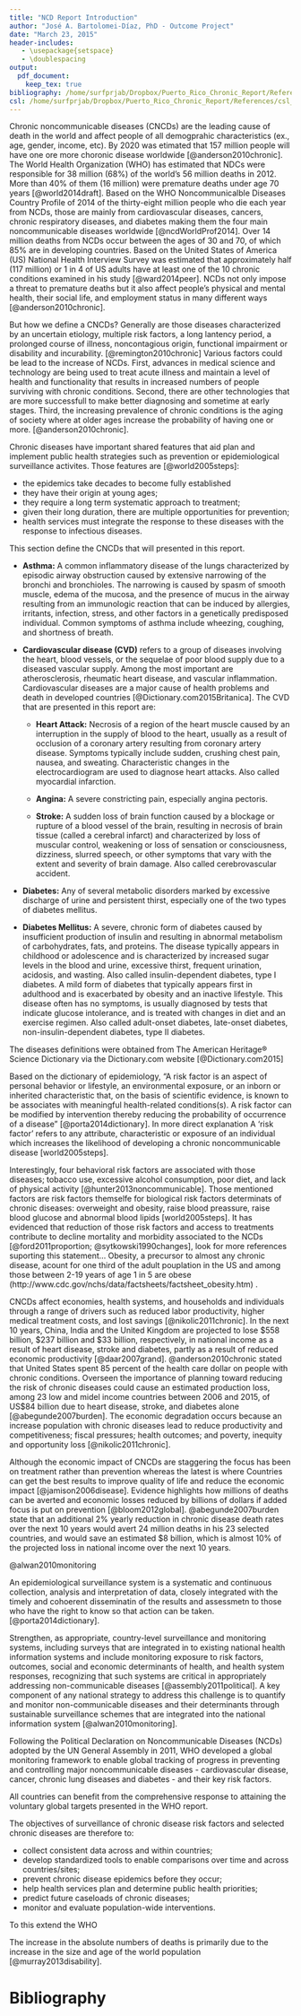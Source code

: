 ```yaml
---
title: "NCD Report Introduction"
author: "José A. Bartolomei-Díaz, PhD - Outcome Project"
date: "March 23, 2015"
header-includes:
   - \usepackage{setspace}
   - \doublespacing
output:
  pdf_document:
    keep_tex: true
bibliography: /home/surfprjab/Dropbox/Puerto_Rico_Chronic_Report/References/ChronReport.bib
csl: /home/surfprjab/Dropbox/Puerto_Rico_Chronic_Report/References/csl_Reference_Style/apa6th.csl
---
```



\subsection{Worldwide Problem}

Chronic noncommunicable diseases (CNCDs) are the leading cause of death in the world and affect people of all demogprahic characteristics (ex., age, gender, income, etc). By 2020 was etimated that 157 million people will have one ore more choronic disease worldwide [@anderson2010chronic]. The World Health Organization (WHO) has estimated that NDCs were responsible for 38 million (68\%) of the world’s 56 million deaths in 2012. More than 40\% of them (16 million) were premature deaths under age 70 years [@world2014draft]. Based on the WHO Noncommunicalble Diseases Country Profile of 2014 of the thirty-eight million people who die each year from NCDs, those are mainly from cardiovascular diseases, cancers, chronic respiratory diseases, and diabetes making them the four main noncommunicable diseases worldwide [@ncdWorldProf2014]. Over 14 million deaths from NCDs occur between the ages of 30 and 70, of which 85% are in developing countries. Based on the United States of America (US) National Health Interview Survey was estimated that approximately half (117 million) or 1 in 4 of US adults have at least one of the 10 chronic conditions examined in his study [@ward2014peer]. NCDs not only impose a threat to premature deaths but it also affect people’s physical and mental health, their social life, and employment status in many different ways [@anderson2010chronic].

But how we define a CNCDs? Generally are those diseases characterized by an uncertain etiology, multiple risk factors, a long lantency period, a prolonged course of illness, noncontagious origin, functional impairment or disability and incurability. [@remington2010chronic]  Various factors could be lead to the increase of NCDs. First, advances in medical science and technology are being used to treat acute illness and maintain a level of health and functionality that results in increased numbers of people surviving with chronic conditions. Second, there are other technologies that are more successfull to make better diagnosing and sometime at early stages. Third, the increasing prevalence of chronic conditions is the aging of society where at older ages increase the probability of having one or more. [@anderson2010chronic].

Chronic diseases have important shared features that aid plan and implement public health strategies such as prevention or epidemiological surveillance activites. Those features are [@world2005steps]:

- the epidemics take decades to become fully established 
- they have their origin at young ages;
- they require a long term systematic approach to treatment;
- given their long duration, there are multiple opportunities for prevention;
- health services must integrate the response to these diseases with the response to infectious diseases.


\subsection{Chronic Condition Definitions}

This section define the CNCDs that will presented in this report.

- **Asthma:** A common inflammatory disease of the lungs characterized by episodic airway obstruction caused by extensive narrowing of the bronchi and bronchioles. The narrowing is caused by spasm of smooth muscle, edema of the mucosa, and the presence of mucus in the airway resulting from an immunologic reaction that can be induced by allergies, irritants, infection, stress, and other factors in a genetically predisposed individual. Common symptoms of asthma include wheezing, coughing, and shortness of breath.

- **Cardiovascular disease (CVD)** refers to a group of diseases involving the heart, blood vessels, or the sequelae of poor blood supply due to a diseased vascular supply. Among the most important are atherosclerosis, rheumatic heart disease, and vascular inflammation. Cardiovascular diseases are a major cause of health problems and death in developed countries [@Dictionary.com2015Britanica]. The CVD that are presented in this report are:

    - **Heart Attack:** Necrosis of a region of the heart muscle caused by an interruption in the supply of blood to the heart, usually as a result of occlusion of a coronary artery resulting from coronary artery disease. Symptoms typically include sudden, crushing chest pain, nausea, and sweating. Characteristic changes in the electrocardiogram are used to diagnose heart attacks. Also called myocardial infarction.  
  
    - **Angina:** A severe constricting pain, especially angina pectoris. 
  
    - **Stroke:** A sudden loss of brain function caused by a blockage or rupture of a blood vessel of the brain, resulting in necrosis of brain tissue (called a cerebral infarct) and characterized by loss of muscular control, weakening or loss of sensation or consciousness, dizziness, slurred speech, or other symptoms that vary with the extent and severity of brain damage. Also called cerebrovascular accident. 

- **Diabetes:** Any of several metabolic disorders marked by excessive discharge of urine and persistent thirst, especially one of the two types of diabetes mellitus.

- **Diabetes Mellitus:** A severe, chronic form of diabetes caused by insufficient production of insulin and resulting in abnormal metabolism of carbohydrates, fats, and proteins. The disease typically appears in childhood or adolescence and is characterized by increased sugar levels in the blood and urine, excessive thirst, frequent urination, acidosis, and wasting. Also called insulin-dependent diabetes, type I diabetes.  A mild form of diabetes that typically appears first in adulthood and is exacerbated by obesity and an inactive lifestyle. This disease often has no symptoms, is usually diagnosed by tests that indicate glucose intolerance, and is treated with changes in diet and an exercise regimen. Also called adult-onset diabetes, late-onset diabetes, non-insulin-dependent diabetes, type II diabetes.

The diseases definitions were obtained from The American Heritage® Science Dictionary via the Dictionary.com website [@Dictionary.com2015]

\subsection{Risk Factors}

Based on the dictionary of epidemiology, "A risk factor is an aspect of personal behavior or lifestyle, an environmental exposure, or an inborn or inherited characteristic that, on the basis of scientific evidence, is known to be associates with meaningful health-related conditions(s). A risk factor can be modified by intervention thereby reducing the probability of occurrence of a disease" [@porta2014dictionary]. In more direct explanation A 'risk factor' refers to any attribute, characteristic or exposure of an individual which increases the likelihood of developing a chronic noncommunicable disease [world2005steps].

 Interestingly, four behavioral risk factors are associated with those diseases; tobacco use, excessive alcohol consumption, poor diet, and lack of physical activity [@hunter2013noncommunicable]. Those mentioned factors are risk factors themselfe for biological risk factors determinats of chronic diseases: overweight and obesity, raise blood preassure, raise blood glucose and abnormal blood lipids [world2005steps]. It has evidenced that reduction of those risk factors and access to treatments contribute to decline mortality and morbidity associated to the NCDs [@ford2011proportion; @sytkowski1990changes], look for more references suporting this statement...  Obesity, a precursor to almost any chronic disease, acount for one third of the adult pouplation in the US and among those between 2-19 years of age 1 in 5 are obese (http://www.cdc.gov/nchs/data/factsheets/factsheet_obesity.htm) . 
 
\subsection{Economic Impact}

CNCDs affect economies, health systems, and households and individuals through a range of drivers such as reduced labor productivity, higher medical treatment costs, and lost savings [@nikolic2011chronic]. In the next 10 years, China, India and the United Kingdom are projected to lose $558 billion, $237 billion and $33 billion, respectively, in national income as a result of heart disease, stroke and diabetes, partly as a result of reduced economic productivity [@daar2007grand]. @anderson2010chronic stated that United States spent 85 percent of the health care dollar on people with chronic conditions.  Overseen the importance of planning toward reducing the risk of chronic diseases could cause an estimated production loss, among 23 low and midel income countries between 2006 and 2015, of US$84 billion due to heart disease, stroke, and diabetes alone [@abegunde2007burden]. The economic degradation occurs because an increase population with chronic diseases lead to reduce productivity and competitiveness; fiscal pressures; health outcomes; and poverty, inequity and opportunity loss [@nikolic2011chronic].

Although the economic impact of CNCDs are staggering the focus has been on treatment rather than prevention whereas the latest is where Countries can get the best results to improve quality of life and reduce the economic impact [@jamison2006disease].   Evidence highlights how millions of deaths can be averted and economic losses reduced by billions of dollars if added focus is put on prevention [@bloom2012global]. @abegunde2007burden state that an additional 2% yearly reduction in chronic disease death rates over the next 10 years would avert 24 million deaths in his 23 selected countries, and would save an estimated $8 billion, which is almost 10% of the projected loss in national income over the next 10 years.

\subsection{The Role of Epidemiological Surveillance}

@alwan2010monitoring

An epidemiological surveillance system is a systematic and continuous collection, analysis and interpretation of data, closely integrated with the timely and cohoerent disseminatin of the results and assessmetn to those who have the right to know so that action can be taken. [@porta2014dictionary].

Strengthen, as appropriate, country-level surveillance and monitoring systems, including surveys that are integrated in to existing national health information systems and include monitoring exposure to risk factors, outcomes, social and economic determinants of health, and health system responses, recognizing that such systems are critical in appropriately addressing non-communicable diseases [@assembly2011political]. A key component of any national strategy to address this challenge is to quantify and monitor non-communicable diseases and their determinants through sustainable surveillance schemes that are integrated into the national information system [@alwan2010monitoring].

Following the Political Declaration on Noncommunicable Diseases (NCDs) adopted by the UN General Assembly in 2011, WHO developed a global monitoring framework to enable global tracking of progress in preventing and controlling major noncommunicable diseases - cardiovascular disease, cancer, chronic lung diseases and diabetes - and their key risk factors.

All countries can benefit from the comprehensive response to attaining the voluntary global targets presented in the WHO report.
\begin{itemize}
\item Global target 1: A 25\% relative reduction in overall mortality from cardiovascular diseases, cancer, diabetes or chronic respiratory diseases 

\item Global target 2: At least 10\% relative reduction in the harmful use of alcohol as appropriate, within the national context

\item Global target 3: A 10\% relative reduction in the prevalence of insufficient physical activity 

\item Global target 4: A 30\% relative reduction in the mean population intake of salt /sodium

\item Global target 5: A 30\% relative reduction in prevalence of current tobacco use in persons aged 15+ years 

\item Global target 6: A 25\% relative reduction in the prevalence of raised blood pressure, or contain the prevalence of raised blood pressure, according to national circumstances 

\item Global target 7: Halt the rise in diabetes and obesity 

\item Global target 8: At least 50\% of eligible people receive drug therapy and counselling (including glycaemic control) to prevent heart attacks and strokes.

\item Global target 9: An 80\% availability of the affordable basic technologies and essential medicines, including generics, required to treat major noncommunicable diseases in both public and private facilities 
\end{itemize}

The objectives of surveillance of chronic disease risk factors and selected
chronic diseases are therefore to:

- collect consistent data across and within countries;
- develop standardized tools to enable comparisons over time and across
countries/sites;
- prevent chronic disease epidemics before they occur;
- help health services plan and determine public health priorities;
- predict future caseloads of chronic diseases;
- monitor and evaluate population-wide interventions.

\section{Objective}


To this extend the WHO

The increase in the absolute numbers of deaths is primarily due to the increase in the size and age of the world population [@murray2013disability].

# Bibliography